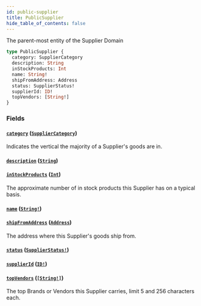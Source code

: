 ```yaml
---
id: public-supplier
title: PublicSupplier
hide_table_of_contents: false
---
```



The parent-most entity of the Supplier Domain

```graphql
type PublicSupplier {
  category: SupplierCategory
  description: String
  inStockProducts: Int
  name: String!
  shipFromAddress: Address
  status: SupplierStatus!
  supplierId: ID!
  topVendors: [String!]
}
```


### Fields

#### [`category`](#) ([`SupplierCategory`](/developers/supplier-apis/supply-api/graphql/reference/enums/supplier-category))

Indicates the vertical the majority of a Supplier's goods are in.


#### [`description`](#) ([`String`](/developers/supplier-apis/supply-api/graphql/reference/scalars/string))




#### [`inStockProducts`](#) ([`Int`](/developers/supplier-apis/supply-api/graphql/reference/scalars/int))

The approximate number of in stock products this Supplier has on a typical basis.


#### [`name`](#) ([`String!`](/developers/supplier-apis/supply-api/graphql/reference/scalars/string))




#### [`shipFromAddress`](#) ([`Address`](/developers/supplier-apis/supply-api/graphql/reference/objects/address))

The address where this Supplier's goods ship from.


#### [`status`](#) ([`SupplierStatus!`](/developers/supplier-apis/supply-api/graphql/reference/enums/supplier-status))




#### [`supplierId`](#) ([`ID!`](/developers/supplier-apis/supply-api/graphql/reference/scalars/id))




#### [`topVendors`](#) ([`[String!]`](/developers/supplier-apis/supply-api/graphql/reference/scalars/string))

The top Brands or Vendors this Supplier carries, limit 5 and 256 characters each.




